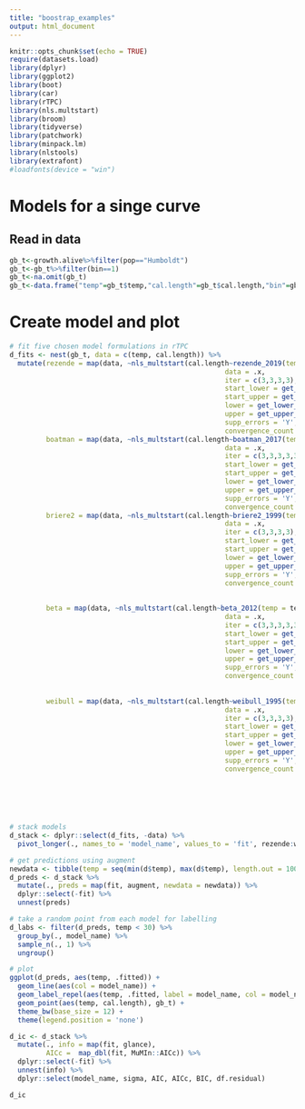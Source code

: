 ```yaml
---
title: "boostrap_examples"
output: html_document
---
```


```r
knitr::opts_chunk$set(echo = TRUE)
require(datasets.load)
library(dplyr)
library(ggplot2)
library(boot)
library(car)
library(rTPC)
library(nls.multstart)
library(broom)
library(tidyverse)
library(patchwork)
library(minpack.lm)
library(nlstools)
library(extrafont)
#loadfonts(device = "win")

```

# Models for a singe curve

## Read in data
```r
gb_t<-growth.alive%>%filter(pop=="Humboldt")
gb_t<-gb_t%>%filter(bin==1)
gb_t<-na.omit(gb_t)
gb_t<-data.frame("temp"=gb_t$temp,"cal.length"=gb_t$cal.length,"bin"=gb_t$bin,"pop"=gb_t$pop)

```

# Create model and plot

```r

# fit five chosen model formulations in rTPC
d_fits <- nest(gb_t, data = c(temp, cal.length)) %>%
  mutate(rezende = map(data, ~nls_multstart(cal.length~rezende_2019(temp = temp, q10,a,b,c),
                                                     data = .x,
                                                     iter = c(3,3,3,3),
                                                     start_lower = get_start_vals(.x$temp, .x$cal.length, model_name = 'rezende_2019') - 1,
                                                     start_upper = get_start_vals(.x$temp, .x$cal.length, model_name = 'rezende_2019') + 1,
                                                     lower = get_lower_lims(.x$temp, .x$cal.length, model_name = 'rezende_2019'),
                                                     upper = get_upper_lims(.x$temp, .x$cal.length, model_name = 'rezende_2019'),
                                                     supp_errors = 'Y',
                                                     convergence_count = FALSE)),
         boatman = map(data, ~nls_multstart(cal.length~boatman_2017(temp = temp, rmax, tmin, tmax, a, b),
                                                     data = .x,
                                                     iter = c(3,3,3,3,3),
                                                     start_lower = get_start_vals(.x$temp, .x$cal.length, model_name = 'boatman_2017') - 1,
                                                     start_upper = get_start_vals(.x$temp, .x$cal.length, model_name = 'boatman_2017') + 1,
                                                     lower = get_lower_lims(.x$temp, .x$cal.length, model_name = 'boatman_2017'),
                                                     upper = get_upper_lims(.x$temp, .x$cal.length, model_name = 'boatman_2017'),
                                                     supp_errors = 'Y',
                                                     convergence_count = FALSE)),
         briere2 = map(data, ~nls_multstart(cal.length~briere2_1999(temp = temp, tmin, tmax, a, b),
                                                     data = .x,
                                                     iter = c(3,3,3,3),
                                                     start_lower = get_start_vals(.x$temp, .x$cal.length, model_name = 'briere2_1999') - 1,
                                                     start_upper = get_start_vals(.x$temp, .x$cal.length, model_name = 'briere2_1999') + 1,
                                                     lower = get_lower_lims(.x$temp, .x$cal.length, model_name = 'briere2_1999'),
                                                     upper = get_upper_lims(.x$temp, .x$cal.length, model_name = 'briere2_1999'),
                                                     supp_errors = 'Y',
                                                     convergence_count = FALSE)),
         
         
         beta = map(data, ~nls_multstart(cal.length~beta_2012(temp = temp, a, b, c, d, e),
                                                     data = .x,
                                                     iter = c(3,3,3,3,3),
                                                     start_lower = get_start_vals(.x$temp, .x$cal.length, model_name = 'beta_2012') - 1,
                                                     start_upper = get_start_vals(.x$temp, .x$cal.length, model_name = 'beta_2012') + 1,
                                                     lower = get_lower_lims(.x$temp, .x$cal.length, model_name = 'beta_2012'),
                                                     upper = get_upper_lims(.x$temp, .x$cal.length, model_name = 'beta_2012'),
                                                     supp_errors = 'Y',
                                                     convergence_count = FALSE)),
         
         
         weibull = map(data, ~nls_multstart(cal.length~weibull_1995(temp = temp,a, topt, b, c),
                                                     data = .x,
                                                     iter = c(3,3,3,3),
                                                     start_lower = get_start_vals(.x$temp, .x$cal.length, model_name = 'weibull_1995') - 1,
                                                     start_upper = get_start_vals(.x$temp, .x$cal.length, model_name = 'weibull_1995') + 1,
                                                     lower = get_lower_lims(.x$temp, .x$cal.length, model_name = 'weibull_1995'),
                                                     upper = get_upper_lims(.x$temp, .x$cal.length, model_name = 'weibull_1995'),
                                                     supp_errors = 'Y',
                                                     convergence_count = FALSE)))
         
         
         


       
# stack models
d_stack <- dplyr::select(d_fits, -data) %>%
  pivot_longer(., names_to = 'model_name', values_to = 'fit', rezende:weibull)

# get predictions using augment
newdata <- tibble(temp = seq(min(d$temp), max(d$temp), length.out = 100))
d_preds <- d_stack %>%
  mutate(., preds = map(fit, augment, newdata = newdata)) %>%
  dplyr::select(-fit) %>%
  unnest(preds)

# take a random point from each model for labelling
d_labs <- filter(d_preds, temp < 30) %>%
  group_by(., model_name) %>%
  sample_n(., 1) %>%
  ungroup()

# plot
ggplot(d_preds, aes(temp, .fitted)) +
  geom_line(aes(col = model_name)) +
  geom_label_repel(aes(temp, .fitted, label = model_name, col = model_name), fill = 'white', nudge_y = 0.8, segment.size = 0.2, segment.colour = 'grey50', d_labs) +
  geom_point(aes(temp, cal.length), gb_t) +
  theme_bw(base_size = 12) +
  theme(legend.position = 'none') 
```

```r
d_ic <- d_stack %>%
  mutate(., info = map(fit, glance),
         AICc =  map_dbl(fit, MuMIn::AICc)) %>%
  dplyr::select(-fit) %>%
  unnest(info) %>%
  dplyr::select(model_name, sigma, AIC, AICc, BIC, df.residual)

d_ic

```
